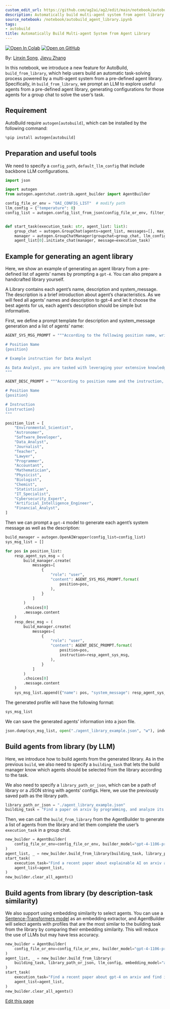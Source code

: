 ```yaml
---
custom_edit_url: https://github.com/ag2ai/ag2/edit/main/notebook/autobuild_agent_library.ipynb
description: Automatically build multi-agent system from agent library
source_notebook: /notebook/autobuild_agent_library.ipynb
tags:
- autobuild
title: Automatically Build Multi-agent System from Agent Library
---
```


<a href="https://colab.research.google.com/github/ag2ai/ag2/blob/main/notebook/autobuild_agent_library.ipynb" class="colab-badge" target="_blank"><img noZoom src="https://colab.research.google.com/assets/colab-badge.svg" alt="Open In Colab" /></a>
<a href="https://github.com/ag2ai/ag2/blob/main/notebook/autobuild_agent_library.ipynb" class="github-badge" target="_blank"><img noZoom src="https://img.shields.io/badge/Open%20on%20GitHub-grey?logo=github" alt="Open on GitHub" /></a>




By: [Linxin Song](https://linxins97.github.io/), [Jieyu
Zhang](https://jieyuz2.github.io/)

In this notebook, we introduce a new feature for AutoBuild,
`build_from_library`, which help users build an automatic task-solving
process powered by a multi-agent system from a pre-defined agent
library. Specifically, in `build_from_library`, we prompt an LLM to
explore useful agents from a pre-defined agent library, generating
configurations for those agents for a group chat to solve the user’s
task.

## Requirement

AutoBuild require `autogen[autobuild]`, which can be installed by the
following command:

```python
%pip install autogen[autobuild]
```

## Preparation and useful tools

We need to specify a `config_path`, `default_llm_config` that include
backbone LLM configurations.

```python
import json

import autogen
from autogen.agentchat.contrib.agent_builder import AgentBuilder

config_file_or_env = "OAI_CONFIG_LIST"  # modify path
llm_config = {"temperature": 0}
config_list = autogen.config_list_from_json(config_file_or_env, filter_dict={"model": ["gpt-4-1106-preview", "gpt-4"]})


def start_task(execution_task: str, agent_list: list):
    group_chat = autogen.GroupChat(agents=agent_list, messages=[], max_round=12)
    manager = autogen.GroupChatManager(groupchat=group_chat, llm_config={"config_list": config_list, **llm_config})
    agent_list[0].initiate_chat(manager, message=execution_task)
```

## Example for generating an agent library

Here, we show an example of generating an agent library from a
pre-defined list of agents’ names by prompting a `gpt-4`. You can also
prepare a handcrafted library yourself.

A Library contains each agent’s name, description and system_message.
The description is a brief introduction about agent’s characteristics.
As we will feed all agents’ names and description to gpt-4 and let it
choose the best agents for us, each agent’s description should be simple
but informative.

First, we define a prompt template for description and system_message
generation and a list of agents’ name:

```python
AGENT_SYS_MSG_PROMPT = """According to the following position name, write a high quality instruction for the position following a given example. You should only return the instruction.

# Position Name
{position}

# Example instruction for Data Analyst

As Data Analyst, you are tasked with leveraging your extensive knowledge in data analysis to recognize and extract meaningful features from vast datasets. Your expertise in machine learning, specifically with the Random Forest Classifier, allows you to construct robust predictive models adept at handling both classification and regression tasks. You excel in model evaluation and interpretation, ensuring that the performance of your algorithms is not just assessed with precision, but also understood in the context of the data and the problem at hand. With a command over Python and proficiency in using the pandas library, you manipulate and preprocess data with ease.
"""

AGENT_DESC_PROMPT = """According to position name and the instruction, summarize the position into a high quality one sentence description.

# Position Name
{position}

# Instruction
{instruction}
"""

position_list = [
    "Environmental_Scientist",
    "Astronomer",
    "Software_Developer",
    "Data_Analyst",
    "Journalist",
    "Teacher",
    "Lawyer",
    "Programmer",
    "Accountant",
    "Mathematician",
    "Physicist",
    "Biologist",
    "Chemist",
    "Statistician",
    "IT_Specialist",
    "Cybersecurity_Expert",
    "Artificial_Intelligence_Engineer",
    "Financial_Analyst",
]
```

Then we can prompt a `gpt-4` model to generate each agent’s system
message as well as the description:

```python
build_manager = autogen.OpenAIWrapper(config_list=config_list)
sys_msg_list = []

for pos in position_list:
    resp_agent_sys_msg = (
        build_manager.create(
            messages=[
                {
                    "role": "user",
                    "content": AGENT_SYS_MSG_PROMPT.format(
                        position=pos,
                    ),
                }
            ]
        )
        .choices[0]
        .message.content
    )
    resp_desc_msg = (
        build_manager.create(
            messages=[
                {
                    "role": "user",
                    "content": AGENT_DESC_PROMPT.format(
                        position=pos,
                        instruction=resp_agent_sys_msg,
                    ),
                }
            ]
        )
        .choices[0]
        .message.content
    )
    sys_msg_list.append({"name": pos, "system_message": resp_agent_sys_msg, "description": resp_desc_msg})
```

The generated profile will have the following format:

```python
sys_msg_list
```

We can save the generated agents’ information into a json file.

```python
json.dump(sys_msg_list, open("./agent_library_example.json", "w"), indent=4)  # noqa: SIM115
```

## Build agents from library (by LLM)

Here, we introduce how to build agents from the generated library. As in
the previous `build`, we also need to specify a `building_task` that
lets the build manager know which agents should be selected from the
library according to the task.

We also need to specify a `library_path_or_json`, which can be a path of
library or a JSON string with agents’ configs. Here, we use the
previously saved path as the library path.

```python
library_path_or_json = "./agent_library_example.json"
building_task = "Find a paper on arxiv by programming, and analyze its application in some domain. For example, find a recent paper about gpt-4 on arxiv and find its potential applications in software."
```

Then, we can call the `build_from_library` from the AgentBuilder to
generate a list of agents from the library and let them complete the
user’s `execution_task` in a group chat.

```python
new_builder = AgentBuilder(
    config_file_or_env=config_file_or_env, builder_model="gpt-4-1106-preview", agent_model="gpt-4-1106-preview"
)
agent_list, _ = new_builder.build_from_library(building_task, library_path_or_json, llm_config)
start_task(
    execution_task="Find a recent paper about explainable AI on arxiv and find its potential applications in medical.",
    agent_list=agent_list,
)
new_builder.clear_all_agents()
```

## Build agents from library (by description-task similarity)

We also support using embedding similarity to select agents. You can use
a [Sentence-Transformers
model](https://www.sbert.net/docs/sentence_transformer/pretrained_models.html)
as an embedding extractor, and AgentBuilder will select agents with
profiles that are the most similar to the building task from the library
by comparing their embedding similarity. This will reduce the use of
LLMs but may have less accuracy.

```python
new_builder = AgentBuilder(
    config_file_or_env=config_file_or_env, builder_model="gpt-4-1106-preview", agent_model="gpt-4-1106-preview"
)
agent_list, _ = new_builder.build_from_library(
    building_task, library_path_or_json, llm_config, embedding_model="all-mpnet-base-v2"
)
start_task(
    execution_task="Find a recent paper about gpt-4 on arxiv and find its potential applications in software.",
    agent_list=agent_list,
)
new_builder.clear_all_agents()
```

<div className="edit-url-container">
    <a className="edit-url" href="https://github.com/ag2ai/ag2/edit/main/notebook/autobuild_agent_library.ipynb" target='_blank'><Icon icon="pen" iconType="solid" size="13px"/> Edit this page</a>
</div>
